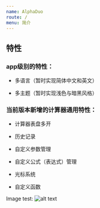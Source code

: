 ```yaml
---
name: AlphaDuo
route: /
menu: 简介
---
```



## 特性
### app级别的特性：

* 多语言（暂时实现简体中文和英文）

* 多主题（暂时实现浅色与暗黑风格）

### 当前版本新增的计算器通用特性：

* 计算器表盘多开

* 历史记录

* 自定义参数管理

* 自定义公式（表达式）管理

* 光标系统

* 自定义函数

Image test: 
![alt text](https://github.com/adam-p/markdown-here/raw/master/src/common/images/icon48.png "Logo Title Text 1")
